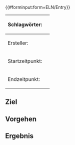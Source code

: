 <noinclude>
{{Helper/Docu/FormTemplate}}


{{#forminput:form=ELN/Entry}}

</noinclude><includeonly>
<div id="wikiPreview" style="display: none; padding-bottom: 25px; margin-bottom: 25px; border-bottom: 1px solid #AAAAAA;"></div>
{{{for template|ELN/Entry}}}
{| class="formtable"
! Schlagwörter: 
| {{{field|keywords|input type=tokens|mandatory|values from property=HasKeyword|list|delimiter=;}}}
|-
! Ersteller: 
| {{{field|agent|default=current user}}}
| {{{field|creation date|hidden|input type=datetimepicker|mandatory|value=now}}}
|-
! Startzeitpunkt: 
| {{{field|start date|input type=datetimepicker|mandatory|default=now}}}
|-
! Endzeitpunkt: 
| {{{field|end date|input type=datetimepicker|default=now}}}
|}
{{{end template}}}

==Ziel==
{{{section|Ziel|level=2|editor=visualeditor|class=toolbarOnTop}}}

==Vorgehen==
{{{section|Vorgehen|level=2|editor=visualeditor|class=toolbarOnTop}}}

==Ergebnis==
{{{section|Ergebnis|level=2|editor=visualeditor|class=toolbarOnTop}}}


{{{standard input|save}}} {{{standard input|cancel}}}
</includeonly>